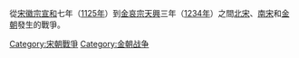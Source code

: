 {{Catnav|頁面分類|...|中国朝代|宋遼金夏|宋朝}}
{{Catnav|頁面分類|...|中国朝代|宋遼金夏|金朝}}

從[[宋徽宗|宋徽宗]][[宣和_(宋徽宗)|宣和]]七年（[[1125年|1125年]]）到[[金哀宗|金哀宗]][[天兴_(金哀宗)|天興]]三年（[[1234年|1234年]]）之間[[北宋|北宋]]、[[南宋|南宋]]和[[金朝|金朝]]發生的戰爭。

[[Category:宋朝戰爭|Category:宋朝戰爭]]
[[Category:金朝战争|Category:金朝战争]]